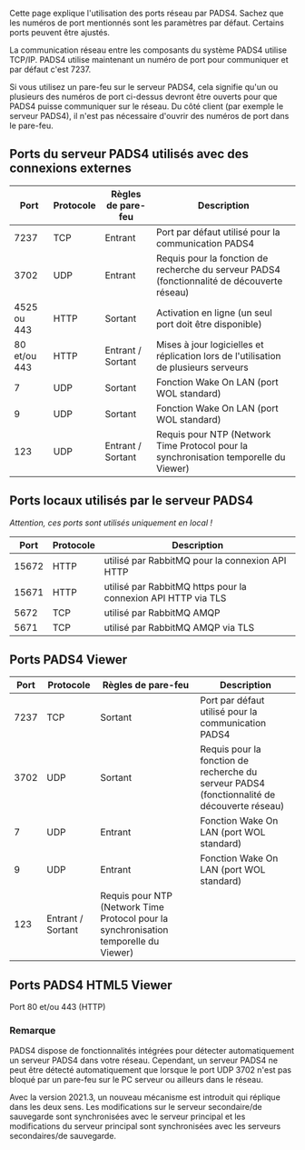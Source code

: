 Cette page explique l'utilisation des ports réseau par PADS4. Sachez que les numéros de port mentionnés sont les paramètres par défaut. Certains ports peuvent être ajustés.

La communication réseau entre les composants du système PADS4 utilise TCP/IP. PADS4 utilise maintenant un numéro de port pour communiquer et par défaut c'est 7237.

Si vous utilisez un pare-feu sur le serveur PADS4, cela signifie qu'un ou plusieurs des numéros de port ci-dessus devront être ouverts pour que PADS4 puisse communiquer sur le réseau. Du côté client (par exemple le serveur PADS4), il n'est pas nécessaire d'ouvrir des numéros de port dans le pare-feu.

## Ports du serveur PADS4 utilisés avec des connexions externes

| Port         | Protocole | Règles de pare-feu | Description                                                                                 |
| ------------ | --------- | ------------------ | ------------------------------------------------------------------------------------------- |
| 7237         | TCP       | Entrant            | Port par défaut utilisé pour la communication PADS4                                         |
| 3702         | UDP       | Entrant            | Requis pour la fonction de recherche du serveur PADS4 (fonctionnalité de découverte réseau) |
| 4525 ou 443  | HTTP      | Sortant            | Activation en ligne (un seul port doit être disponible)                                     |
| 80 et/ou 443 | HTTP      | Entrant / Sortant  | Mises à jour logicielles et réplication lors de l'utilisation de plusieurs serveurs         |
| 7            | UDP       | Sortant            | Fonction Wake On LAN (port WOL standard)                                                    |
| 9            | UDP       | Sortant            | Fonction Wake On LAN (port WOL standard)                                                    |
| 123          | UDP       | Entrant / Sortant  | Requis pour NTP (Network Time Protocol pour la synchronisation temporelle du Viewer)        |

## Ports locaux utilisés par le serveur PADS4

*Attention, ces ports sont utilisés uniquement en local !*

| Port  | Protocole | Description                                                   |
| ----- | --------- | ------------------------------------------------------------- |
| 15672 | HTTP      | utilisé par RabbitMQ pour la connexion API HTTP               |
| 15671 | HTTP      | utilisé par RabbitMQ https pour la connexion API HTTP via TLS |
| 5672  | TCP       | utilisé par RabbitMQ AMQP                                     |
| 5671  | TCP       | utilisé par RabbitMQ AMQP via TLS                             |

## Ports PADS4 Viewer

| Port | Protocole         | Règles de pare-feu                                                                   | Description                                                                                 |
| ---- | ----------------- | ------------------------------------------------------------------------------------ | ------------------------------------------------------------------------------------------- |
| 7237 | TCP               | Sortant                                                                              | Port par défaut utilisé pour la communication PADS4                                         |
| 3702 | UDP               | Sortant                                                                              | Requis pour la fonction de recherche du serveur PADS4 (fonctionnalité de découverte réseau) |
| 7    | UDP               | Entrant                                                                              | Fonction Wake On LAN (port WOL standard)                                                    |
| 9    | UDP               | Entrant                                                                              | Fonction Wake On LAN (port WOL standard)                                                    |
| 123  | Entrant / Sortant | Requis pour NTP (Network Time Protocol pour la synchronisation temporelle du Viewer) |                                                                                             |

## Ports PADS4 HTML5 Viewer

Port 80 et/ou 443 (HTTP)

### Remarque

<Note>PADS4 dispose de fonctionnalités intégrées pour détecter automatiquement un serveur PADS4 dans votre réseau. Cependant, un serveur PADS4 ne peut être détecté automatiquement que lorsque le port UDP 3702 n'est pas bloqué par un pare-feu sur le PC serveur ou ailleurs dans le réseau.</Note>

<Note>Avec la version 2021.3, un nouveau mécanisme est introduit qui réplique dans les deux sens. Les modifications sur le serveur secondaire/de sauvegarde sont synchronisées avec le serveur principal et les modifications du serveur principal sont synchronisées avec les serveurs secondaires/de sauvegarde.</Note>
